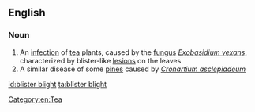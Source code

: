 ==English==

===Noun===
{{en-noun|head=[[blister]] [[blight]]|-}}

# An [[infection]] of [[tea]] plants, caused by the [[fungus]] ''[[Exobasidium vexans]]'', characterized by blister-like [[lesion]]s on the leaves
# A similar disease of some [[pine]]s caused by ''[[Cronartium asclepiadeum]]''

[[id:blister blight]]
[[ta:blister blight]]

[[Category:en:Tea]]